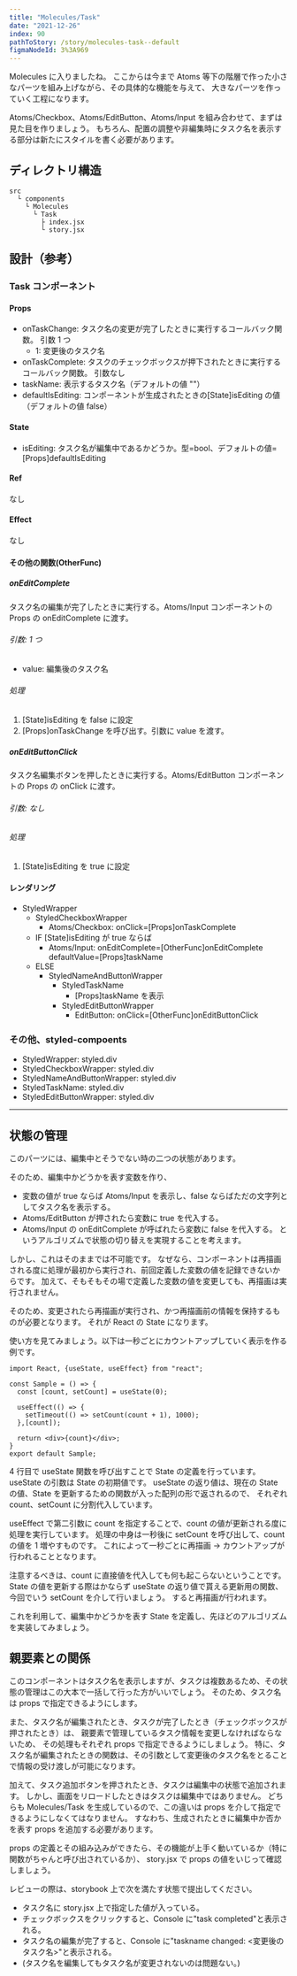 ```yaml
---
title: "Molecules/Task"
date: "2021-12-26"
index: 90
pathToStory: /story/molecules-task--default
figmaNodeId: 3%3A969
---
```


Molecules に入りましたね。
ここからは今まで Atoms 等下の階層で作った小さなパーツを組み上げながら、その具体的な機能を与えて、
大きなパーツを作っていく工程になります。

Atoms/Checkbox、Atoms/EditButton、Atoms/Input を組み合わせて、まずは見た目を作りましょう。
もちろん、配置の調整や非編集時にタスク名を表示する部分は新たにスタイルを書く必要があります。

## ディレクトリ構造

```
src
  └ components
    └ Molecules
      └ Task
        ├ index.jsx
        └ story.jsx
```

## 設計（参考）

### Task コンポーネント

#### Props

- onTaskChange: タスク名の変更が完了したときに実行するコールバック関数。
  引数 1 つ
  - 1: 変更後のタスク名
- onTaskComplete: タスクのチェックボックスが押下されたときに実行するコールバック関数。
  引数なし
- taskName: 表示するタスク名（デフォルトの値 ""）
- defaultIsEditing: コンポーネントが生成されたときの\[State\]isEditing の値（デフォルトの値 false）

#### State

- isEditing: タスク名が編集中であるかどうか。型=bool、デフォルトの値=\[Props\]defaultIsEditing

#### Ref

なし

#### Effect

なし

#### その他の関数(OtherFunc)

##### onEditComplete

タスク名の編集が完了したときに実行する。Atoms/Input コンポーネントの Props の onEditComplete に渡す。

###### 引数: 1 つ

- value: 編集後のタスク名

###### 処理

1. \[State\]isEditing を false に設定
2. \[Props\]onTaskChange を呼び出す。引数に value を渡す。

##### onEditButtonClick

タスク名編集ボタンを押したときに実行する。Atoms/EditButton コンポーネントの Props の onClick に渡す。

###### 引数: なし

###### 処理

1. \[State\]isEditing を true に設定

#### レンダリング

- StyledWrapper
  - StyledCheckboxWrapper
    - Atoms/Checkbox: onClick=\[Props\]onTaskComplete
  - IF \[State\]isEditing が true ならば
    - Atoms/Input: onEditComplete=\[OtherFunc\]onEditComplete defaultValue=\[Props\]taskName
  - ELSE
    - StyledNameAndButtonWrapper
      - StyledTaskName
        - \[Props\]taskName を表示
      - StyledEditButtonWrapper
        - EditButton: onClick=\[OtherFunc\]onEditButtonClick

### その他、styled-compoents

- StyledWrapper: styled.div
- StyledCheckboxWrapper: styled.div
- StyledNameAndButtonWrapper: styled.div
- StyledTaskName: styled.div
- StyledEditButtonWrapper: styled.div

---

## 状態の管理

このパーツには、編集中とそうでない時の二つの状態があります。

そのため、編集中かどうかを表す変数を作り、

- 変数の値が true ならば Atoms/Input を表示し、false ならばただの文字列としてタスク名を表示する。
- Atoms/EditButton が押されたら変数に true を代入する。
- Atoms/Input の onEditComplete が呼ばれたら変数に false を代入する。
  というアルゴリズムで状態の切り替えを実現することを考えます。

しかし、これはそのままでは不可能です。
なぜなら、コンポーネントは再描画される度に処理が最初から実行され、前回定義した変数の値を記録できないからです。
加えて、そもそもその場で定義した変数の値を変更しても、再描画は実行されません。

そのため、変更されたら再描画が実行され、かつ再描画前の情報を保持するものが必要となります。
それが React の State になります。

使い方を見てみましょう。以下は一秒ごとにカウントアップしていく表示を作る例です。

```
import React, {useState, useEffect} from "react";

const Sample = () => {
  const [count, setCount] = useState(0);

  useEffect(() => {
    setTimeout(() => setCount(count + 1), 1000);
  },[count]);

  return <div>{count}</div>;
}
export default Sample;
```

4 行目で useState 関数を呼び出すことで State の定義を行っています。
useState の引数は State の初期値です。
useState の返り値は、現在の State の値、State を更新するための関数が入った配列の形で返されるので、
それぞれ count、setCount に分割代入しています。

useEffect で第二引数に count を指定することで、count の値が更新される度に処理を実行しています。
処理の中身は一秒後に setCount を呼び出して、count の値を 1 増やすものです。
これによって一秒ごとに再描画 -> カウントアップが行われることとなります。

注意するべきは、count に直接値を代入しても何も起こらないということです。
State の値を更新する際はかならず useState の返り値で貰える更新用の関数、今回でいう setCount を介して行いましょう。
すると再描画が行われます。

これを利用して、編集中かどうかを表す State を定義し、先ほどのアルゴリズムを実装してみましょう。

## 親要素との関係

このコンポーネントはタスク名を表示しますが、タスクは複数あるため、その状態の管理はこの大本で一括して行った方がいいでしょう。
そのため、タスク名は props で指定できるようにします。

また、タスク名が編集されたとき、タスクが完了したとき（チェックボックスが押されたとき）は、
親要素で管理しているタスク情報を変更しなければならないため、
その処理もそれぞれ props で指定できるようにしましょう。
特に、タスク名が編集されたときの関数は、その引数として変更後のタスク名をとることで情報の受け渡しが可能になります。

加えて、タスク追加ボタンを押されたとき、タスクは編集中の状態で追加されます。
しかし、画面をリロードしたときはタスクは編集中ではありません。
どちらも Molecules/Task を生成しているので、この違いは props を介して指定できるようにしなくてはなりません。
すなわち、生成されたときに編集中か否かを表す props を追加する必要があります。

props の定義とその組み込みができたら、その機能が上手く動いているか（特に関数がちゃんと呼び出されているか）、
story.jsx で props の値をいじって確認しましょう。

レビューの際は、storybook 上で次を満たす状態で提出してください。

- タスク名に story.jsx 上で指定した値が入っている。
- チェックボックスをクリックすると、Console に"task completed"と表示される。
- タスク名の編集が完了すると、Console に"taskname changed: <変更後のタスク名>"と表示される。
- (タスク名を編集してもタスク名が変更されないのは問題ない。)
